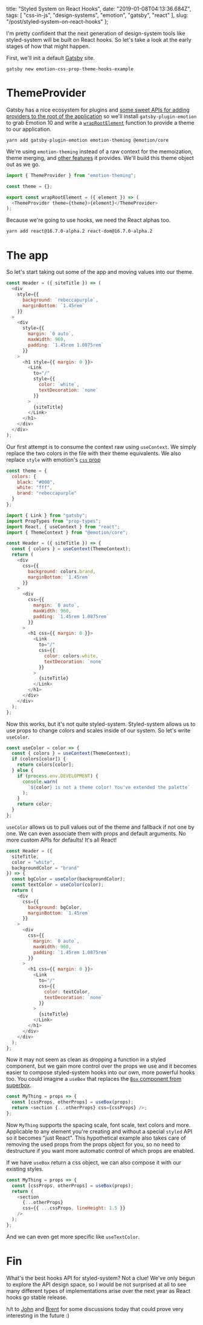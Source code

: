   title: "Styled System on React Hooks",
  date: "2019-01-08T04:13:36.684Z",
  tags: [
    "css-in-js",
    "design-systems",
    "emotion",
    "gatsby",
    "react"
  ],
  slug: "/post/styled-system-on-react-hooks"
};

I'm pretty confident that the next generation of
design-system tools like styled-system will be built on
React hooks. So let's take a look at the early stages of how
that might happen.

First, we'll init a default
[Gatsby](https://www.gatsbyjs.org/) site.

```shell
gatsby new emotion-css-prop-theme-hooks-example
```

# ThemeProvider

Gatsby has a nice ecosystem for plugins and
[some sweet APIs for adding providers to the root of the application](/post/controlling-the-gatsby-application-root)
so we'll install `gatsby-plugin-emotion` to grab Emotion 10
and write a
[`wrapRootElement`](https://www.gatsbyjs.org/docs/ssr-apis/#wrapRootElement)
function to provide a theme to our application.

```shell
yarn add gatsby-plugin-emotion emotion-theming @emotion/core
```

We're using `emotion-theming` instead of a raw context for
the memoization, theme merging, and
[other features](https://github.com/emotion-js/emotion/blob/02ff1e2e8cacf760907a8c1bdbccdde48450ebe2/packages/emotion-theming/src/theme-provider.js)
it provides. We'll build this theme object out as we go.

```js
import { ThemeProvider } from "emotion-theming";

const theme = {};

export const wrapRootElement = ({ element }) => (
  <ThemeProvider theme={theme}>{element}</ThemeProvider>
);
```

Because we're going to use hooks, we need the React alphas
too.

```shell
yarn add react@16.7.0-alpha.2 react-dom@16.7.0-alpha.2
```

# The app

So let's start taking out some of the app and moving values
into our theme.

```js
const Header = ({ siteTitle }) => (
  <div
    style={{
      background: `rebeccapurple`,
      marginBottom: `1.45rem`
    }}
  >
    <div
      style={{
        margin: `0 auto`,
        maxWidth: 960,
        padding: `1.45rem 1.0875rem`
      }}
    >
      <h1 style={{ margin: 0 }}>
        <Link
          to="/"
          style={{
            color: `white`,
            textDecoration: `none`
          }}
        >
          {siteTitle}
        </Link>
      </h1>
    </div>
  </div>
);
```

Our first attempt is to consume the context raw using
`useContext`. We simply replace the two colors in the file
with their theme equivalents. We also replace `style` with
emotion's [`css` prop](https://emotion.sh/docs/css-prop)

```js
const theme = {
  colors: {
    black: "#000",
    white: "fff",
    brand: "rebeccapurple"
  }
};
```

```js
import { Link } from "gatsby";
import PropTypes from "prop-types";
import React, { useContext } from "react";
import { ThemeContext } from "@emotion/core";

const Header = ({ siteTitle }) => {
  const { colors } = useContext(ThemeContext);
  return (
    <div
      css={{
        background: colors.brand,
        marginBottom: `1.45rem`
      }}
    >
      <div
        css={{
          margin: `0 auto`,
          maxWidth: 960,
          padding: `1.45rem 1.0875rem`
        }}
      >
        <h1 css={{ margin: 0 }}>
          <Link
            to="/"
            css={{
              color: colors.white,
              textDecoration: `none`
            }}
          >
            {siteTitle}
          </Link>
        </h1>
      </div>
    </div>
  );
};
```

Now this works, but it's not quite styled-system.
Styled-system allows us to use props to change colors and
scales inside of our system. So let's write `useColor`.

```js
const useColor = color => {
  const { colors } = useContext(ThemeContext);
  if (colors[color]) {
    return colors[color];
  } else {
    if (process.env.DEVELOPMENT) {
      console.warn(
        `${color} is not a theme color! You've extended the palette`
      );
    }
    return color;
  }
};
```

`useColor` allows us to pull values out of the theme and
fallback if not one by one. We can even associate them with
props and default arguments. No more custom APIs for
defaults! It's all React!

```js
const Header = ({
  siteTitle,
  color = "white",
  backgroundColor = "brand"
}) => {
  const bgColor = useColor(backgroundColor);
  const textColor = useColor(color);
  return (
    <div
      css={{
        background: bgColor,
        marginBottom: `1.45rem`
      }}
    >
      <div
        css={{
          margin: `0 auto`,
          maxWidth: 960,
          padding: `1.45rem 1.0875rem`
        }}
      >
        <h1 css={{ margin: 0 }}>
          <Link
            to="/"
            css={{
              color: textColor,
              textDecoration: `none`
            }}
          >
            {siteTitle}
          </Link>
        </h1>
      </div>
    </div>
  );
};
```

Now it may not seem as clean as dropping a function in a
styled component, but we gain more control over the props we
use and it becomes easier to compose styled-system hooks
into our own, more powerful hooks too. You could imagine a
`useBox` that replaces the
[`Box` component from superbox](https://github.com/jxnblk/superbox/blob/70be4c76ff2695e6d6c7c6a3bc6c98991c611577/src/index.js).

```js
const MyThing = props => {
  const [cssProps, otherProps] = useBox(props);
  return <section {...otherProps} css={cssProps} />;
};
```

Now `MyThing` supports the spacing scale, font scale, text
colors and more. Applicable to any element you're creating
and without a special `styled` API so it becomes "just
React". This hypothetical example also takes care of
removing the used props from the props object for you, so no
need to destructure if you want more automatic control of
which props are enabled.

If we have `useBox` return a css object, we can also compose
it with our existing styles.

```js
const MyThing = props => {
  const [cssProps, otherProps] = useBox(props);
  return (
    <section
      {...otherProps}
      css={{ ...cssProps, lineHeight: 1.5 }}
    />
  );
};
```

And we can even get more specific like `useTextColor`.

# Fin

What's the best hooks API for styled-system? Not a clue!
We've only begun to explore the API design space, so I would
be not surprised at all to see many different types of
implementations arise over the next year as React hooks go
stable release.

h/t to [John](https://twitter.com/4lpine) and
[Brent](https://twitter.com/jxnblk) for some discussions
today that could prove very interesting in the future :)
